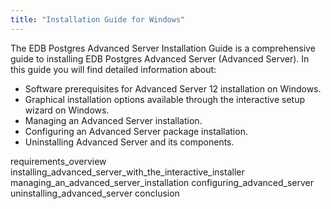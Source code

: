 ```yaml
---
title: "Installation Guide for Windows"
---
```


The EDB Postgres Advanced Server Installation Guide is a comprehensive guide to installing EDB Postgres Advanced Server (Advanced Server). In this guide you will find detailed information about:

  - Software prerequisites for Advanced Server 12 installation on Windows.
  - Graphical installation options available through the interactive setup wizard on Windows.
  - Managing an Advanced Server installation.
  - Configuring an Advanced Server package installation.
  - Uninstalling Advanced Server and its components.

<div class="toctree" data-maxdepth="3">

requirements_overview installing_advanced_server_with_the_interactive_installer managing_an_advanced_server_installation configuring_advanced_server uninstalling_advanced_server conclusion

</div>
